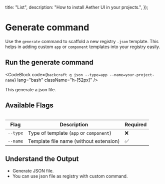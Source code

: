 
  title: "List",
  description: "How to install Aether UI in your projects.",
});

# Generate command

Use the `generate` command to scaffold a new registry `.json` template. This helps in adding custom `app` or `component` templates into your registry easily.

## Run the generate command

<CodeBlock
  code={`backcraft g json --type=app --name=your-project-name`}
  lang="bash"
  className="h-[52px]"
/>

This generate a json file.

## Available Flags

<Table data={{
  headers: ["Prop", "Type", "Default", "Description"],
  rows: [
    ["type", "string", "app", "Type of template (`app` or `component`)"],
    ["name", "string (Optional)", "-", "Template file name (without extension)"]
    ],
}}>

| Flag     | Description                             | Required |
| -------- | --------------------------------------- | -------- |
| `--type` | Type of template (`app` or `component`) | ❌       |
| `--name` | Template file name (without extension)  | ✅       |

</Table>

## Understand the Output

- Generate JSON file.
- You can use json file as registry with custom command.

<PrevNextBtn current="generate" />
